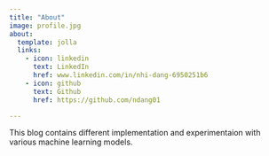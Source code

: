 ```yaml
---
title: "About"
image: profile.jpg
about:
  template: jolla
  links:
    - icon: linkedin
      text: LinkedIn
      href: www.linkedin.com/in/nhi-dang-6950251b6
    - icon: github
      text: Github
      href: https://github.com/ndang01

---
```


This blog contains different implementation and experimentaion with various machine learning models.